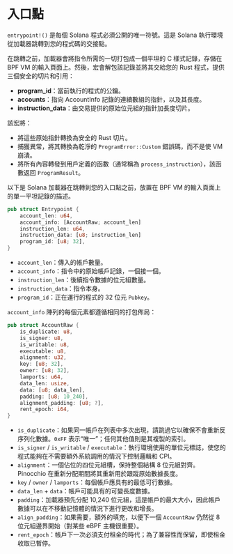
# 入口點

`entrypoint!()` 是每個 Solana 程式必須公開的唯一符號。這是 Solana 執行環境從加載器跳轉到您的程式碼的交接點。

在跳轉之前，加載器會將指令所需的一切打包成一個平坦的 C 樣式記錄，存儲在 BPF VM 的輸入頁面上。然後，宏會解包該記錄並將其交給您的 Rust 程式，提供三個安全的切片和引用：
- **program_id**：當前執行的程式的公鑰。
- **accounts**：指向 AccountInfo 記錄的連續數組的指針，以及其長度。
- **instruction_data**：由交易提供的原始位元組的指針加長度切片。

該宏將：
- 將這些原始指針轉換為安全的 Rust 切片。
- 捕獲異常，將其轉換為乾淨的 `ProgramError::Custom` 錯誤碼，而不是使 VM 崩潰。
- 將所有內容轉發到用戶定義的函數（通常稱為 `process_instruction`），該函數返回 `ProgramResult`。

以下是 Solana 加載器在跳轉到您的入口點之前，放置在 BPF VM 的輸入頁面上的單一平坦記錄的描述。

```rust
pub struct Entrypoint {
    account_len: u64,
    account_info: [AccountRaw; account_len]
    instruction_len: u64,
    instruction_data: [u8; instruction_len]
    program_id: [u8; 32],
}
```

- `account_len`：傳入的帳戶數量。
- `account_info`：指令中的原始帳戶記錄，一個接一個。
- `instruction_len`：後續指令數據的位元組數量。
- `instruction_data`：指令本身。
- `program_id`：正在運行的程式的 32 位元 `Pubkey`。

`account_info` 陣列的每個元素都遵循相同的打包佈局：

```rust
pub struct AccountRaw {
    is_duplicate: u8,
    is_signer: u8,
    is_writable: u8,
    executable: u8,
    alignment: u32,
    key: [u8; 32],
    owner: [u8; 32],
    lamports: u64,
    data_len: usize,
    data: [u8; data_len],
    padding: [u8; 10_240],
    alignment_padding: [u8; ?],
    rent_epoch: i64,
}
```

- `is_duplicate`：如果同一帳戶在列表中多次出現，請跳過它以確保不會重新反序列化數據。`0xFF` 表示“唯一”；任何其他值則是其複製的索引。
- `is_signer` / `is_writable` / `executable`：執行環境使用的單位元標誌，使您的程式能夠在不需要額外系統調用的情況下控制邏輯和 CPI。
- `alignment`：一個佔位的四位元組槽，保持整個結構 8 位元組對齊。Pinocchio 在重新分配期間將其重新用於跟蹤原始數據長度。
- `key` / `owner` / `lamports`：每個帳戶應具有的最低可行數據。
- `data_len` + `data`：帳戶可能具有的可變長度數據。
- `padding`：加載器預先分配 10,240 位元組，這是帳戶的最大大小，因此帳戶數據可以在不移動記憶體的情況下進行更改和增長。
- `align_padding`：如果需要，額外的填充，以便下一個 `AccountRaw` 仍然從 8 位元組邊界開始（對某些 eBPF 主機很重要）。
- `rent_epoch`：帳戶下一次必須支付租金的時代；為了兼容性而保留，即使租金收取已暫停。
